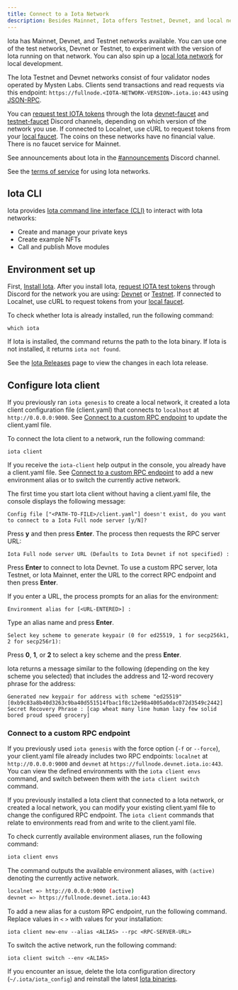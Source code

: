 ```yaml
---
title: Connect to a Iota Network
description: Besides Mainnet, Iota offers Testnet, Devnet, and local networks that you can connect to for development. You can also configure a custom RPC endpoint. 
---
```



Iota has Mainnet, Devnet, and Testnet networks available. You can use one of the test networks, Devnet or Testnet, to experiment with the version of Iota running on that network. You can also spin up a [local Iota network](./local-network.mdx) for local development. 

The Iota Testnet and Devnet networks consist of four validator nodes operated by Mysten Labs. Clients send transactions and read requests via this endpoint: `https://fullnode.<IOTA-NETWORK-VERSION>.iota.io:443` using [JSON-RPC](/references/iota-api/json-rpc-format.mdx).

You can [request test IOTA tokens](#request-test-tokens) through the Iota [devnet-faucet](https://discordapp.com/channels/916379725201563759/971488439931392130) and [testnet-faucet](https://discord.com/channels/916379725201563759/1037811694564560966) Discord channels, depending on which version of the network you use. If connected to Localnet, use cURL to request tokens from your [local faucet](./local-network.mdx#use-the-local-faucet). The coins on these networks have no financial value. There is no faucet service for Mainnet.

See announcements about Iota in the [#announcements](https://discord.com/channels/916379725201563759/925109817834631189) Discord channel.

See the [terms of service](https://iota.io/terms/) for using Iota networks.

<DataWipe />

## Iota CLI

Iota provides [Iota command line interface (CLI)](/references/cli/client.mdx) to interact with Iota networks:

- Create and manage your private keys
- Create example NFTs
- Call and publish Move modules


## Environment set up

First, [Install Iota](./iota-install.mdx#install-binaries). After you install Iota, [request IOTA test tokens](#request-gas-tokens) through Discord for the network you are using: [Devnet](https://discordapp.com/channels/916379725201563759/971488439931392130) or [Testnet](https://discord.com/channels/916379725201563759/1037811694564560966). If connected to Localnet, use cURL to request tokens from your [local faucet](./local-network.mdx#use-the-local-faucet).

To check whether Iota is already installed, run the following command:

```shell
which iota
```

If Iota is installed, the command returns the path to the Iota binary. If Iota is not installed, it returns `iota not found`.

See the [Iota Releases](https://github.com/iotaledger/iota/releases) page to view the changes in each Iota release.

## Configure Iota client

If you previously ran `iota genesis` to create a local network, it created a Iota client configuration file (client.yaml) that connects to `localhost` at `http://0.0.0.0:9000`. See [Connect to a custom RPC endpoint](#connect-to-a-custom-rpc-endpoint) to update the client.yaml file.

To connect the Iota client to a network, run the following command:

```shell
iota client
```

If you receive the `iota-client` help output in the console, you already have a client.yaml file. See [Connect to a custom RPC endpoint](#connect-to-a-custom-rpc-endpoint) to add a new environment alias or to switch the currently active network.

The first time you start Iota client without having a client.yaml file, the console displays the following message:

```
Config file ["<PATH-TO-FILE>/client.yaml"] doesn't exist, do you want to connect to a Iota Full node server [y/N]?
```

Press **y** and then press **Enter**. The process then requests the RPC server URL: 

```
Iota Full node server URL (Defaults to Iota Devnet if not specified) :
```

Press **Enter** to connect to Iota Devnet. To use a custom RPC server, Iota Testnet, or Iota Mainnet, enter the URL to the correct RPC endpoint and then press **Enter**.

If you enter a URL, the process prompts for an alias for the environment:

```
Environment alias for [<URL-ENTERED>] :
```
Type an alias name and press **Enter**.

```
Select key scheme to generate keypair (0 for ed25519, 1 for secp256k1, 2 for secp256r1):
```

Press **0**, **1**, or **2** to select a key scheme and the press **Enter**.

Iota returns a message similar to the following (depending on the key scheme you selected) that includes the address and 12-word recovery phrase for the address:

```
Generated new keypair for address with scheme "ed25519" [0xb9c83a8b40d3263c9ba40d551514fbac1f8c12e98a4005a0dac072d3549c2442]
Secret Recovery Phrase : [cap wheat many line human lazy few solid bored proud speed grocery]
```

### Connect to a custom RPC endpoint

If you previously used `iota genesis` with the force option (`-f` or `--force`), your client.yaml file already includes two RPC endpoints: `localnet` at `http://0.0.0.0:9000` and `devnet` at `https://fullnode.devnet.iota.io:443`. You can view the defined environments with the `iota client envs` command, and switch between them with the `iota client switch` command.

If you previously installed a Iota client that connected to a Iota network, or created a local network, you can modify your existing client.yaml file to change the configured RPC endpoint. The `iota client` commands that relate to environments read from and write to the client.yaml file.

To check currently available environment aliases, run the following command: 

```sh
iota client envs
```

The command outputs the available environment aliases, with `(active)` denoting the currently active network.
```sh
localnet => http://0.0.0.0:9000 (active)
devnet => https://fullnode.devnet.iota.io:443
```

To add a new alias for a custom RPC endpoint, run the following command. Replace values in `<` `>` with values for your installation:

```shell
iota client new-env --alias <ALIAS> --rpc <RPC-SERVER-URL>
```

To switch the active network, run the following command:

```shell
iota client switch --env <ALIAS>
```

If you encounter an issue, delete the Iota configuration directory (`~/.iota/iota_config`) and reinstall the latest [Iota binaries](./iota-install.mdx#install-iota-binaries).

